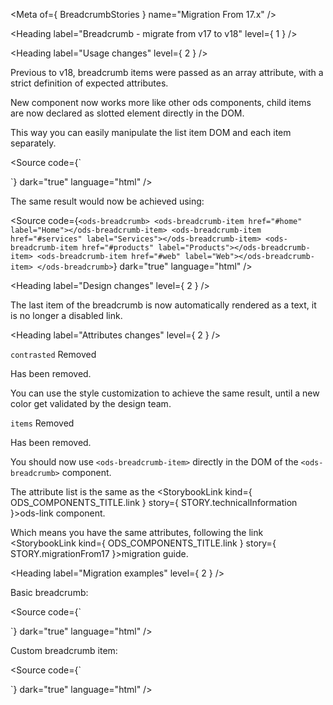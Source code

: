 
<Meta of={ BreadcrumbStories } name="Migration From 17.x" />

<Heading label="Breadcrumb - migrate from v17 to v18" level={ 1 } />

<Heading label="Usage changes" level={ 2 } />

Previous to v18, breadcrumb items were passed as an array attribute, with a strict definition of expected attributes.

New component now works more like other ods components, child items are now declared as slotted element directly in the DOM.

This way you can easily manipulate the list item DOM and each item separately.

<Source code={`
<osds-breadcrumb id="default-breadcrumb"></osds-breadcrumb>
<script>
document.querySelector('#default-breadcrumb').items = JSON.stringify([
  { href: "#home", label: "Home" },
  { href: "#services", label: "Services" },
  { href: "#products", label: "Products" },
  { href: "#web", label: "Web" },
]);
</script>
`}
        dark="true"
        language="html" />

The same result would now be achieved using:

<Source code={`
<ods-breadcrumb>
  <ods-breadcrumb-item href="#home" label="Home"></ods-breadcrumb-item>
  <ods-breadcrumb-item href="#services" label="Services"></ods-breadcrumb-item>
  <ods-breadcrumb-item href="#products" label="Products"></ods-breadcrumb-item>
  <ods-breadcrumb-item href="#web" label="Web"></ods-breadcrumb-item>
</ods-breadcrumb>
`}
        dark="true"
        language="html" />

<Heading label="Design changes" level={ 2 } />

The last item of the breadcrumb is now automatically rendered as a text, it is no longer a disabled link.

<Heading label="Attributes changes" level={ 2 } />

`contrasted` <Badge color="critical" size="sm">Removed</Badge>

Has been removed.

You can use the style customization to achieve the same result, until a new color get validated by the design team.

`items` <Badge color="critical" size="sm">Removed</Badge>

Has been removed.

You should now use `<ods-breadcrumb-item>` directly in the DOM of the `<ods-breadcrumb>` component.

The attribute list is the same as the <StorybookLink kind={ ODS_COMPONENTS_TITLE.link } story={ STORY.technicalInformation }>ods-link</StorybookLink> component.

Which means you have the same attributes, following the link <StorybookLink kind={ ODS_COMPONENTS_TITLE.link } story={ STORY.migrationFrom17 }>migration guide</StorybookLink>.

<Heading label="Migration examples" level={ 2 } />

Basic breadcrumb:

<Source code={`
<osds-breadcrumb id="default-breadcrumb"></osds-breadcrumb>
<script>
document.querySelector('#default-breadcrumb').items = JSON.stringify([
  { href: "#home", label: "Home" },
  { href: "#services", label: "Services" },
  { href: "#products", label: "Products" },
  { href: "#web", label: "Web" },
]);
</script>

<!-- is now -->

<ods-breadcrumb>
  <ods-breadcrumb-item href="#home" label="Home"></ods-breadcrumb-item>
  <ods-breadcrumb-item href="#services" label="Services"></ods-breadcrumb-item>
  <ods-breadcrumb-item href="#products" label="Products"></ods-breadcrumb-item>
  <ods-breadcrumb-item href="#web" label="Web"></ods-breadcrumb-item>
</ods-breadcrumb>
`}
        dark="true"
        language="html" />

Custom breadcrumb item:

<Source code={`
<osds-breadcrumb id="default-breadcrumb"></osds-breadcrumb>
<script>
document.querySelector('#default-breadcrumb').items = JSON.stringify([
  { href: "#home", label: "Home" },
  { href: "#services", label: "Services", target: "_blank" },
  { href: "#products", label: "Products", disabled: true },
  { href: "#web", label: "Web" },
]);
</script>

<!-- is now -->

<ods-breadcrumb>
  <ods-breadcrumb-item href="#home" label="Home"></ods-breadcrumb-item>
  <ods-breadcrumb-item href="#services" label="Services" target="_blank"></ods-breadcrumb-item>
  <ods-breadcrumb-item href="#products" is-disabled label="Products"></ods-breadcrumb-item>
  <ods-breadcrumb-item href="#web" label="Web"></ods-breadcrumb-item>
</ods-breadcrumb>
`}
        dark="true"
        language="html" />

